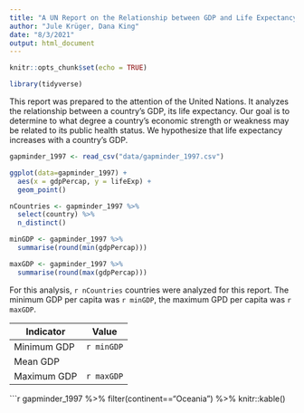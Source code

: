 ```yaml
---
title: "A UN Report on the Relationship between GDP and Life Expectancy"
author: "Jule Krüger, Dana King"
date: "8/3/2021"
output: html_document
---
```


```r
knitr::opts_chunk$set(echo = TRUE)
```

```r
library(tidyverse)
```

This report was prepared to the attention of the United Nations. It analyzes the relationship between a country's GDP, its life expectancy. Our goal is to determine to what degree a country’s economic strength or weakness may be related to its public health status. We hypothesize that  life expectancy increases with a country's GDP.

```r
gapminder_1997 <- read_csv("data/gapminder_1997.csv")
```

```r
ggplot(data=gapminder_1997) +
  aes(x = gdpPercap, y = lifeExp) +
  geom_point()
```

```r
nCountries <- gapminder_1997 %>% 
  select(country) %>% 
  n_distinct()

minGDP <- gapminder_1997 %>% 
  summarise(round(min(gdpPercap)))

maxGDP <- gapminder_1997 %>% 
  summarise(round(max(gdpPercap)))

```

For this analysis, `r nCountries` countries were analyzed for this report. The minimum GDP per capita was `r minGDP`, the maximum GPD per capita was `r maxGDP`.

| Indicator  |  Value |
|---|---|
|  Minimum GDP | `r minGDP`   |
|  Mean GDP | |
|  Maximum GDP |  `r maxGDP` |

```r
gapminder_1997 %>% 
  filter(continent=="Oceania") %>% 
  knitr::kable()